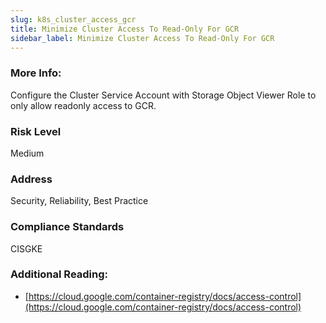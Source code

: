 ```yaml
---
slug: k8s_cluster_access_gcr
title: Minimize Cluster Access To Read-Only For GCR
sidebar_label: Minimize Cluster Access To Read-Only For GCR
---
```


### More Info:

Configure the Cluster Service Account with Storage Object Viewer Role to only allow readonly access to GCR.

### Risk Level

Medium

### Address

Security, Reliability, Best Practice

### Compliance Standards

CISGKE

### Additional Reading:

- [https://cloud.google.com/container-registry/docs/access-control](https://cloud.google.com/container-registry/docs/access-control) 

